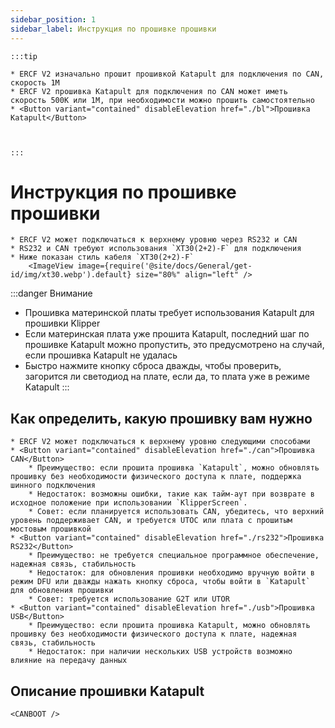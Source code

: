 ```yaml
---
sidebar_position: 1
sidebar_label: Инструкция по прошивке прошивки
---
```









    :::tip

    * ERCF V2 изначально прошит прошивкой Katapult для подключения по CAN, скорость 1М
    * ERCF V2 прошивка Katapult для подключения по CAN может иметь скорость 500K или 1M, при необходимости можно прошить самостоятельно
    * <Button variant="contained" disableElevation href="./bl">Прошивка Katapult</Button>



    :::

# Инструкция по прошивке прошивки

    * ERCF V2 может подключаться к верхнему уровню через RS232 и CAN
    * RS232 и CAN требуют использования `XT30(2+2)-F` для подключения
    * Ниже показан стиль кабеля `XT30(2+2)-F`
        <ImageView image={require('@site/docs/General/get-id/img/xt30.webp').default} size="80%" align="left" />

:::danger Внимание
* Прошивка материнской платы требует использования Katapult для прошивки Klipper
* Если материнская плата уже прошита Katapult, последний шаг по прошивке Katapult можно пропустить, это предусмотрено на случай, если прошивка Katapult не удалась
* Быстро нажмите кнопку сброса дважды, чтобы проверить, загорится ли светодиод на плате, если да, то плата уже в режиме Katapult
:::

## Как определить, какую прошивку вам нужно

    * ERCF V2 может подключаться к верхнему уровню следующими способами
    * <Button variant="contained" disableElevation href="./can">Прошивка CAN</Button>
        * Преимущество: если прошита прошивка `Katapult`, можно обновлять прошивку без необходимости физического доступа к плате, поддержка шинного подключения
        * Недостаток: возможны ошибки, такие как тайм-аут при возврате в исходное положение при использовании `KlipperScreen`.
        * Совет: если планируется использовать CAN, убедитесь, что верхний уровень поддерживает CAN, и требуется UTOC или плата с прошитым мостовым прошивкой
    * <Button variant="contained" disableElevation href="./rs232">Прошивка RS232</Button>
        * Преимущество: не требуется специальное программное обеспечение, надежная связь, стабильность
        * Недостаток: для обновления прошивки необходимо вручную войти в режим DFU или дважды нажать кнопку сброса, чтобы войти в `Katapult` для обновления прошивки
        * Совет: требуется использование G2T или UTOR
    * <Button variant="contained" disableElevation href="./usb">Прошивка USB</Button>
        * Преимущество: если прошита прошивка Katapult, можно обновлять прошивку без необходимости физического доступа к плате, надежная связь, стабильность
        * Недостаток: при наличии нескольких USB устройств возможно влияние на передачу данных

## Описание прошивки Katapult

    <CANBOOT />